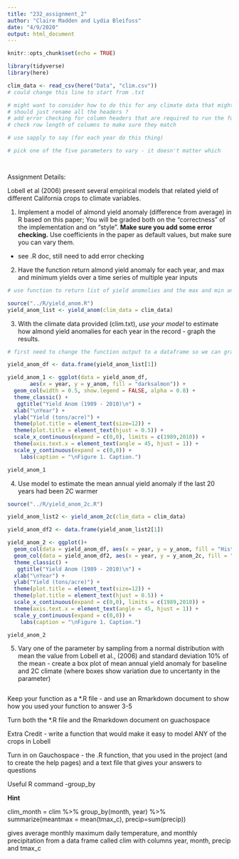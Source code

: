 ```yaml
---
title: "232_assignment_2"
author: "Claire Madden and Lydia Bleifuss"
date: "4/9/2020"
output: html_document
---
```


```r
knitr::opts_chunk$set(echo = TRUE)

library(tidyverse)
library(here)

clim_data <- read_csv(here("Data", "clim.csv"))
# could change this line to start from .txt
```

```r

# might want to consider how to do this for any climate data that might be input, in case the headers are not the same
# should just rename all the headers ?
# add error checking for column headers that are required to run the function
# check row length of columns to make sure they match 

# use sapply to say (for each year do this thing)

# pick one of the five parameters to vary - it doesn't matter which




```


Assignment Details:

Lobell et al (2006) present several empirical models that related yield of different California crops to climate variables.

1. Implement a model of almond yield anomaly (difference from average) in R based on this paper; You will be graded both on the “correctness” of the implementation and on “style”.  **Make sure you add some error checking.** Use coefficients in the paper as default values, but make sure you can vary them. 

- see .R doc, still need to add error checking

2. Have the function return almond yield anomaly for each year, and max and minimum yields over a time series of multiple year inputs

```r

# use function to return list of yield anomolies and the max and min anomoly over the time series

source("../R/yield_anom.R")
yield_anom_list <- yield_anom(clim_data = clim_data)

```



3. With the climate data provided (clim.txt), *use your model* to estimate how almond yield anomalies for each year in the record - graph the results.

```r
# first need to change the function output to a dataframe so we can graph it

yield_anom_df <- data.frame(yield_anom_list[1])


```


```r
yield_anom_1 <- ggplot(data = yield_anom_df, 
       aes(x = year, y = y_anom, fill = "darksalmon")) +
  geom_col(width = 0.5, show.legend = FALSE, alpha = 0.8) +
  theme_classic() +
   ggtitle("Yield Anom (1989 - 2010)\n") +
  xlab("\nYear") +
  ylab("Yield (tons/acre)") +
  theme(plot.title = element_text(size=12)) +
  theme(plot.title = element_text(hjust = 0.5)) + 
  scale_x_continuous(expand = c(0,0), limits = c(1989,2010)) +
  theme(axis.text.x = element_text(angle = 45, hjust = 1)) +
  scale_y_continuous(expand = c(0,0)) +
    labs(caption = "\nFigure 1. Caption.") 

yield_anom_1
```


4. Use model to estimate the mean annual yield anomaly if the last 20 years had been 2C warmer

```r

source("../R/yield_anom_2c.R")

yield_anom_list2 <- yield_anom_2c(clim_data = clim_data)

yield_anom_df2 <- data.frame(yield_anom_list2[1])


```

```r

yield_anom_2 <- ggplot()+
  geom_col(data = yield_anom_df, aes(x = year, y = y_anom, fill = "Historic Temp"), position = "dodge", width = 0.5, alpha = 0.8) +
  geom_col(data = yield_anom_df2, aes(x = year, y = y_anom_2c, fill = "2c Warmer"), position = "dodge", width = 0.5, alpha = 0.8) +
  theme_classic() +
   ggtitle("Yield Anom (1989 - 2010)\n") +
  xlab("\nYear") +
  ylab("Yield (tons/acre)") +
  theme(plot.title = element_text(size=12)) +
  theme(plot.title = element_text(hjust = 0.5)) + 
  scale_x_continuous(expand = c(0,0), limits = c(1989,2010)) +
  theme(axis.text.x = element_text(angle = 45, hjust = 1)) +
  scale_y_continuous(expand = c(0,0)) +
    labs(caption = "\nFigure 1. Caption.") 

yield_anom_2
```



5. Vary one of the parameter by sampling from a normal distribution with mean the value from Lobell et al., (2006) and standard deviation 10% of the mean -  create a box plot of  mean annual yield anomaly for baseline and 2C climate (where boxes show variation due to uncertanty in the parameter) 


```r


```



Keep your function as a *.R file - and use an Rmarkdown document to show how you used your function to answer 3-5 

Turn both the *.R file and the Rmarkdown document on guachospace



Extra Credit - write a function that would make it easy to model ANY of the crops in Lobell 



Turn in on Gauchospace - the .R function, that you used in the project (and to create the help pages) and a text file that gives your answers to questions



Useful R command -group_by


**Hint**

clim_month = clim %>% group_by(month, year) %>% summarize(meantmax = mean(tmax_c), precip=sum(precip)) 

gives average monthly maximum daily temperature, and monthly precipitation from a data frame called clim  with columns year, month, precip and tmax_c


